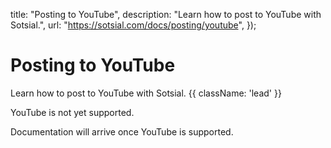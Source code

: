 
  title: "Posting to YouTube",
  description:
    "Learn how to post to YouTube with Sotsial.",
  url: "https://sotsial.com/docs/posting/youtube",
});

# Posting to YouTube

Learn how to post to YouTube with Sotsial. {{ className: 'lead' }}

<Note>
  YouTube is not yet supported.

  Documentation will arrive once YouTube is supported.
</Note>
